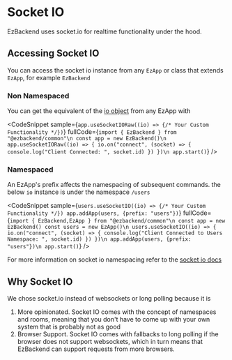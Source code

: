 # Socket IO


EzBackend uses socket.io for realtime functionality under the hood.

## Accessing Socket IO

You can access the socket io instance from any `EzApp` or class that extends `EzApp`, for example `EzBackend`

### Non Namespaced

You can get the equivalent of the [io object](https://socket.io/docs/v4/server-instance/) from any EzApp with

<CodeSnippet
  sample={`app.useSocketIORaw((io) => {/* Your Custom Functionality */})`}
  fullCode={`import { EzBackend } from "@ezbackend/common"\n
const app = new EzBackend()\n
app.useSocketIORaw((io) => {
    io.on("connect", (socket) => {
        console.log("Client Connected: ", socket.id)
    })
})\n
app.start()`}
/>

### Namespaced

An EzApp's prefix affects the namespacing of subsequent commands. the below `io` instance is under the namespace `/users`

<CodeSnippet
  sample={`users.useSocketIO((io) => {/* Your Custom Functionality */})
app.addApp(users, {prefix: "users"})`}
  fullCode={`import { EzBackend,EzApp } from "@ezbackend/common"\n
const app = new EzBackend()
const users = new EzApp()\n
users.useSocketIO((io) => {
    io.on("connect", (socket) => {
        console.log("Client Connected to Users Namespace: ", socket.id)
    })
})\n
app.addApp(users, {prefix: "users"})\n
app.start()`}
/>

For more information on socket io namespacing refer to the [socket io docs](https://socket.io/docs/v4/namespaces/)

## Why Socket IO

We chose socket.io instead of websockets or long polling because it is

1. More opinionated. Socket IO comes with the concept of namespaces and rooms, meaning that you don't have to come up with your own system that is probably not as good
2. Browser Support. Socket IO comes with fallbacks to long polling if the browser does not support websockets, which in turn means that EzBackend can support requests from more browsers.
